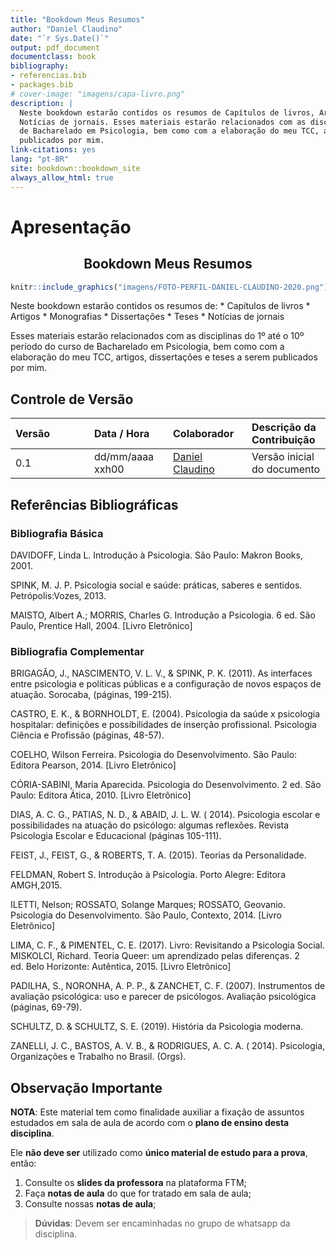 ```yaml
--- 
title: "Bookdown Meus Resumos"
author: "Daniel Claudino"
date: "`r Sys.Date()`"
output: pdf_document
documentclass: book
bibliography:
- referencias.bib
- packages.bib
# cover-image: "imagens/capa-livro.png"
description: |
  Neste bookdown estarão contidos os resumos de Capítulos de livros, Artigos, Monografias, Dissertações, Teses,
  Notícias de jornais. Esses materiais estarão relacionados com as disciplinas do 1º até o 10º período do curso
  de Bacharelado em Psicologia, bem como com a elaboração do meu TCC, artigos, dissertações e teses a serem
  publicados por mim.
link-citations: yes
lang: "pt-BR"
site: bookdown::bookdown_site
always_allow_html: true
---
```


# Apresentação

<center><h2>Bookdown Meus Resumos</h2></center>

```r
knitr::include_graphics("imagens/FOTO-PERFIL-DANIEL-CLAUDINO-2020.png")
```

Neste bookdown estarão contidos os resumos de:
* Capítulos de livros
* Artigos
* Monografias
* Dissertações
* Teses
* Notícias de jornais

Esses materiais estarão relacionados com as disciplinas do 1º até o 10º período do curso de Bacharelado em Psicologia, bem como com a elaboração do meu TCC, artigos, dissertações e teses a serem publicados por mim.


## Controle de Versão

|Versão| Data / Hora | Colaborador | Descrição da Contribuição
|:--|:--|:--|:--|
| 0.1 | dd/mm/aaaa xxh00 | [Daniel Claudino](https://wa.me/5583988853815) | Versão inicial do documento|


## Referências Bibliográficas

### Bibliografia Básica

DAVIDOFF, Linda L. Introdução à Psicologia. São Paulo: Makron Books, 2001.

SPINK, M. J. P. Psicologia social e saúde: práticas, saberes e sentidos. Petrópolis:Vozes, 2013.

MAISTO, Albert A.; MORRIS, Charles G. Introdução a Psicologia. 6 ed. São Paulo, Prentice Hall, 2004. [Livro Eletrônico]

### Bibliografia Complementar

BRIGAGÃO, J., NASCIMENTO, V. L. V., & SPINK, P. K. (2011). As interfaces entre psicologia e políticas públicas e a configuração de novos espaços de atuação. Sorocaba, (páginas, 199-215).

CASTRO, E. K., & BORNHOLDT, E. (2004). Psicologia da saúde x psicologia hospitalar: definições e possibilidades de inserção profissional. Psicologia Ciência e Profissão (páginas, 48-57).

COELHO, Wilson Ferreira. Psicologia do Desenvolvimento. São Paulo: Editora Pearson, 2014. [Livro Eletrônico]

CÓRIA-SABINI, Maria Aparecida. Psicologia do Desenvolvimento. 2 ed. São Paulo: Editora Ática, 2010. [Livro Eletrônico]

DIAS, A. C. G., PATIAS, N. D., & ABAID, J. L. W. ( 2014). Psicologia escolar e possibilidades na atuação do psicólogo: algumas reflexões. Revista Psicologia Escolar e Educacional (páginas 105-111).

FEIST, J., FEIST, G., & ROBERTS, T. A. (2015). Teorias da Personalidade.

FELDMAN, Robert S. Introdução à Psicologia. Porto Alegre: Editora AMGH,2015.

ILETTI, Nelson; ROSSATO, Solange Marques; ROSSATO, Geovanio. Psicologia do Desenvolvimento. São Paulo, Contexto, 2014. [Livro Eletrônico]

LIMA, C. F., & PIMENTEL, C. E. (2017). Livro: Revisitando a Psicologia Social. MISKOLCI, Richard. Teoria Queer: um aprendizado pelas diferenças. 2 ed. Belo Horizonte: Autêntica, 2015. [Livro Eletrônico]

PADILHA, S., NORONHA, A. P. P., & ZANCHET, C. F. (2007). Instrumentos de avaliação psicológica: uso e parecer de psicólogos. Avaliação psicológica (páginas, 69-79). 

SCHULTZ, D. & SCHULTZ, S. E. (2019). História da Psicologia moderna.

ZANELLI, J. C., BASTOS, A. V. B., & RODRIGUES, A. C. A. ( 2014). Psicologia, Organizações e Trabalho no Brasil. (Orgs).

## Observação Importante

**<amarelo>NOTA</amarelo>**: Este material tem como finalidade auxiliar a fixação de assuntos estudados em sala de aula de acordo com o </amarelo>**plano de ensino desta disciplina**</amarelo>.

Ele <amarelo>**não deve ser**</amarelo> utilizado como <amarelo>**único material de estudo para a prova**</amarelo>, então:

1. Consulte os **slides da professora** na plataforma FTM;  
2. Faça **notas de aula** do que for tratado em sala de aula;  
3. Consulte nossas **notas de aula**;

> **Dúvidas**: <amarelo>Devem ser encaminhadas no grupo de whatsapp da disciplina.</amarelo>